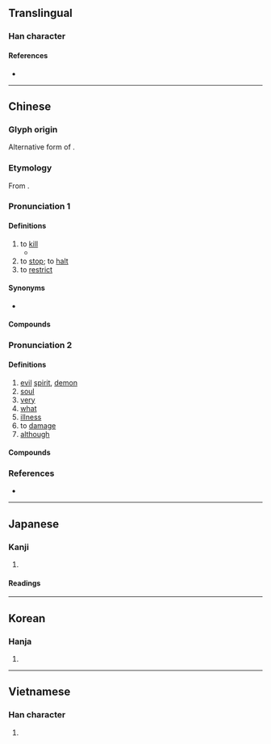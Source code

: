 {{character info}}
==Translingual==

===Han character===
{{Han char|rn=86|rad=火|as=09|sn=13|four=28334|canj=NKF|ids=⿱⿰刍攵灬}}

====References====
* {{Han ref|kx=0677.180|dkj=19210|dj=1088.060|hdz=32221.040|uh=715E|ud=29022|bh=B7D9|bd=47065}}

----

==Chinese==
{{zh-forms}}

===Glyph origin===
{{Han etym}}
Alternative form of {{l|zh|殺}}.

===Etymology===
From {{zh-l|殺}}.

<!--
|h=pfs=sat/so̍t
|mn=soah/sat
|mn_note=soah - vernacular; sat - literary
-->{{attention|zh|[05:11, 30 July 2018 (UTC)]}}

===Pronunciation 1===
{{zh-pron
|m=shā
|c=saat3
|h=pfs=so̍t
|md=sák
|mn=soah
|mc=y
|oc=y
|cat=v
}}

====Definitions====
{{zh-hanzi}}

# to [[kill]]
#* {{zh-x|秋 風 秋 雨 愁 煞{shā} 人|Autumn wind, autumn rain – they make one '''die''' of sorrow.|ref='''1907''', last written words of 秋瑾 {{w|Qiu Jin}} before her beheading}}
# to [[stop]]; to [[halt]]
# to [[restrict]]

====Synonyms====
* {{s|to stop}}
{{zh-syn-saurus|停止}}

====Compounds====
{{zh-der|大煞風景|一筆抹煞|碟煞|煞尾|煞風景|煞車|沒不煞|煞氣|抹煞|碟式煞車|煞氣騰騰|煞住|沒亂煞|氣煞車|煞性子}}

===Pronunciation 2===
{{zh-pron
|m=shà
|c=saat3
|h=pfs=sat
|cat=n,v,conj,pron
}}

====Definitions====
{{zh-hanzi}}

# [[evil]] [[spirit]], [[demon]]
# [[soul]]
# [[very]]
# [[what]]
# [[illness]]
# to [[damage]]
# [[although]]

{{attention|nan|missing Min Nan definitions}}

====Compounds====
{{zh-der|喪煞|地煞|回煞|惡煞|凶神惡煞|忒煞|慌張勢煞|可煞作怪|可煞|勢煞|七煞|大煞|凶煞|來煞|煞筆|歸煞|煞費苦心|沒收煞|生煞煞|特煞|沒搭煞|煞白|沒撻煞|煞有介事|煞費周章|煞神|煞是|煞星|煞強如|沒合煞|收煞|殃煞|鱉煞|避煞|躲煞|關煞|結煞|羨煞|霧煞煞}}

===References===
* {{R:yue:Hanzi}}

----

==Japanese==

===Kanji===
{{ja-kanji|grade=|rs=火09}}

# {{rfdef|ja|sort=火09}}

====Readings====
{{ja-readings
|on=さつ, さい, せつ
|kun=ころ-す
}}

----

==Korean==

===Hanja===
{{ko-hanja|hangeul=살|eumhun=|rv=sal|mr=sal|y=sal}}

# {{rfdef|ko|sort=火09}}

----

==Vietnamese==

===Han character===
{{vi-readings|rs=火09|hanviet=sát |nom=}}

# {{rfdef|vi|sort=火09}}